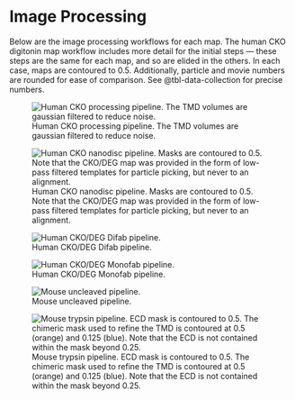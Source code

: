 # Image Processing
Below are the image processing workflows for each map.
The human CKO digitonin map workflow includes more detail for the initial steps &mdash; these steps are the same for each map, and so are elided in the others.
In each case, maps are contoured to 0.5.
Additionally, particle and movie numbers are rounded for ease of comparison.
See @tbl-data-collection for precise numbers.


![Human CKO processing pipeline. The TMD volumes are gaussian filtered to reduce noise.](figures/processing-overviews/hum-pko/human-cko.png){#fig-cko-final}

![Human CKO nanodisc pipeline. Masks are contoured to 0.5. Note that the CKO/DEG map was provided in the form of low-pass filtered templates for particle picking, but never to an alignment.](figures/processing-overviews/hum-pko-nd/cko-nd.png){#fig-cko-nd}

![Human CKO/DEG Difab pipeline.](figures/processing-overviews/hum-pko-deg/cko-deg-difab.png){#fig-cko-deg-final}

![Human CKO/DEG Monofab pipeline.](figures/processing-overviews/hum-pko-deg_monofab/cko-deg-monofab.png){#fig-cd-monofab-final}

![Mouse uncleaved pipeline.](figures/processing-overviews/mouse-uncleave/mouse-uncleave.png){#fig-mouse-uncleaved-final}

![Mouse trypsin pipeline. ECD mask is contoured to 0.5. The chimeric mask used to refine the TMD is contoured at 0.5 (orange) and 0.125 (blue). Note that the ECD is not contained within the mask beyond 0.25.](figures/processing-overviews/mouse-trypsin/mouse-trypsin.png){#fig-mouse-tryp-final}